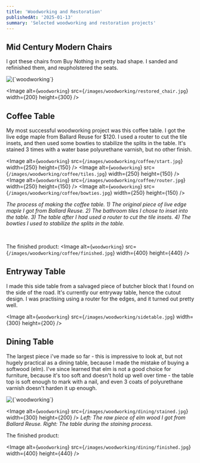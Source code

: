 ```yaml
---
title: 'Woodworking and Restoration'
publishedAt: '2025-01-13'
summary: 'Selected woodworking and restoration projects'
---
```




## Mid Century Modern Chairs

I got these chairs from Buy Nothing in pretty bad shape. I sanded and refinished them, and reupholstered the seats.

<MultiImage cols={3}>
<Image
alt={`woodworking`}
src={`/images/woodworking/pre_restoration_chairs.jpg`}
width={200}
height={440}
/>

<Image
alt={`woodworking`}
src={`/images/woodworking/restored_chair.jpg`}
width={200}
height={300}
/>
</MultiImage>

## Coffee Table

My most successful woodworking project was this coffee table. I got the live edge maple from Ballard Reuse for $120. I used a router to cut the tile insets, and then used some bowties to stabilize the splits in the table. It's stained 3 times with a water base polyurethane varnish, but no other finish.

<MultiImage>

<Image
alt={`woodworking`}
src={`/images/woodworking/coffee/start.jpg`}
width={250}
height={150}
/>
<Image
alt={`woodworking`}
src={`/images/woodworking/coffee/tiles.jpg`}
width={250}
height={150}
/>
<Image
alt={`woodworking`}
src={`/images/woodworking/coffee/router.jpg`}
width={250}
height={150}
/>
<Image
alt={`woodworking`}
src={`/images/woodworking/coffee/bowties.jpg`}
width={250}
height={150}
/>
</MultiImage>

_The process of making the coffee table. 1) The original piece of live edge maple I got from Ballard Reuse. 2) The bathroom tiles I chose to inset into the table. 3) The table after I had used a router to cut the tile insets. 4) The bowties I used to stabilize the splits in the table._

<br/>

The finished product:
<Image
alt={`woodworking`}
src={`/images/woodworking/coffee/finished.jpg`}
width={400}
height={440}
/>

## Entryway Table

I made this side table from a salvaged piece of butcher block that I found on the side of the road. It's currently our entryway table, hence the cutout design. I was practising using a router for the edges, and it turned out pretty well.

<Image
alt={`woodworking`}
src={`/images/woodworking/sidetable.jpg`}
width={300}
height={200}
/>



## Dining Table

The largest piece i've made so far - this is impressive to look at, but not hugely practical as a dining table, because I made the mistake of buying a softwood (elm). I've since learned that elm is not a good choice for furniture, because it's too soft and doesn't hold up well over time - the table top is soft enough to mark with a nail, and even 3 coats of polyurethane varnish doesn't harden it up enough.

<MultiImage cols={2}>
<Image  
alt={`woodworking`}
src={`/images/woodworking/dining/raw.jpg`}
width={300}
height={200}
/>

<Image
alt={`woodworking`}
src={`/images/woodworking/dining/stained.jpg`}
width={300}
height={200}
/>
</MultiImage>
_Left: The raw piece of elm wood I got from Ballard Reuse. Right: The table during the staining process._

The finished product:

<Image
alt={`woodworking`}
src={`/images/woodworking/dining/finished.jpg`}
width={400}
height={440}
/>


